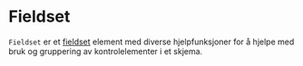 
<Meta of={FieldsetStories} />

# Fieldset

`Fieldset` er et [fieldset](https://developer.mozilla.org/en-US/docs/Web/HTML/Element/fieldset) element med diverse hjelpfunksjoner for å hjelpe med bruk og gruppering av kontrolelementer i et skjema.

<ArgTypes />
